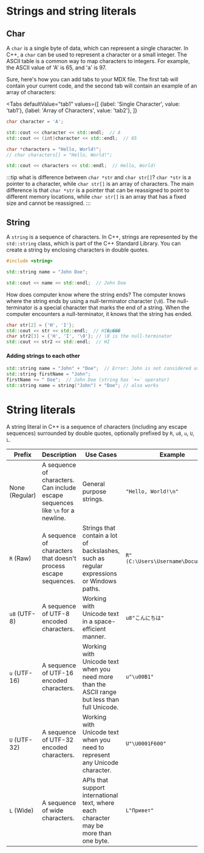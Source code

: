 
# Strings and string literals

## Char

A `char` is a single byte of data, which can represent a single character. In C++, a `char` can be used to represent a character or a small integer. The ASCII table is a common way to map characters to integers. For example, the ASCII value of 'A' is 65, and 'a' is 97.

Sure, here's how you can add tabs to your MDX file. The first tab will contain your current code, and the second tab will contain an example of an array of characters:


<Tabs
  defaultValue="tab1"
  values={[
    {label: 'Single Character', value: 'tab1'},
    {label: 'Array of Characters', value: 'tab2'},
  ]}
>

<TabItem value="tab1">

```cpp
char character = 'A';

std::cout << character << std::endl;  // A
std::cout << (int)character << std::endl;  // 65
```

</TabItem>

<TabItem value="tab2">

```cpp
char *characters = "Hello, World!";
// char characters[] = "Hello, World!";

std::cout << characters << std::endl;  // Hello, World!
```

</TabItem>

</Tabs>

:::tip what is difference between `char *str` and `char str[]`?
`char *str` is a pointer to a character, while `char str[]` is an array of characters. The main difference is that `char *str` is a pointer that can be reassigned to point to different memory locations, while `char str[]` is an array that has a fixed size and cannot be reassigned.
:::


## String

A `string` is a sequence of characters. In C++, strings are represented by the `std::string` class, which is part of the C++ Standard Library. You can create a string by enclosing characters in double quotes.

```cpp
#include <string>

std::string name = "John Doe";

std::cout << name << std::endl;  // John Doe
```

How does computer know where the string ends?
The computer knows where the string ends by using a null-terminator character (`\0`). The null-terminator is a special character that marks the end of a string. When the computer encounters a null-terminator, it knows that the string has ended.

```cpp
char str[2] = {'H', 'I'};
std::cout << str << std::endl;  // HI�p���
char str2[3] = {'H', 'I', '\0'}; // \0 is the null-terminator
std::cout << str2 << std::endl;  // HI
```

#### Adding strings to each other

```cpp
std::string name = "John" + "Doe";  // Error: John is not considered as a string
std::string firstName = "John";
firstName += " Doe";  // John Doe (string has `+=` operator)
std::string name = string("John") + "Doe"; // also works
```

# String literals

A string literal in C++ is a sequence of characters (including any escape sequences) surrounded by double quotes, optionally prefixed by `R`, `u8`, `u`, `U`, `L`. 

| Prefix         | Description                                                                     | Use Cases                                                                                     | Example                            |
| -------------- | ------------------------------------------------------------------------------- | --------------------------------------------------------------------------------------------- | ---------------------------------- |
| None (Regular) | A sequence of characters. Can include escape sequences like `\n` for a newline. | General purpose strings.                                                                      | `"Hello, World!\n"`                |
| `R` (Raw)      | A sequence of characters that doesn't process escape sequences.                 | Strings that contain a lot of backslashes, such as regular expressions or Windows paths.      | `R"(C:\Users\Username\Documents)"` |
| `u8` (UTF-8)   | A sequence of UTF-8 encoded characters.                                         | Working with Unicode text in a space-efficient manner.                                        | `u8"こんにちは"`                   |
| `u` (UTF-16)   | A sequence of UTF-16 encoded characters.                                        | Working with Unicode text when you need more than the ASCII range but less than full Unicode. | `u"\u00B1"`                        |
| `U` (UTF-32)   | A sequence of UTF-32 encoded characters.                                        | Working with Unicode text when you need to represent any Unicode character.                   | `U"\U0001F600"`                    |
| `L` (Wide)     | A sequence of wide characters.                                                  | APIs that support international text, where each character may be more than one byte.         | `L"Привет"`                        |